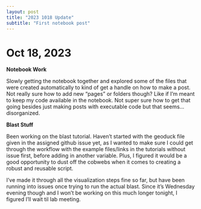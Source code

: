 ```yaml
---
layout: post
title: "2023 1018 Update"
subtitle: "First notebook post"
---
```


# Oct 18, 2023

**Notebook Work**

Slowly getting the notebook together and explored some of the files that were created automatically to kind of get a handle on how to make a post. Not really sure how to add new "pages" or folders though? Like if I'm meant to keep my code available in the notebook. Not super sure how to get that going besides just making posts with executable code but that seems...disorganized.

**Blast Stuff**

Been working on the blast tutorial. Haven't started with the geoduck file given in the assigned github issue yet, as I wanted to make sure I could get through the workflow with the example files/links in the tutorials without issue first, before adding in another variable. Plus, I figured it would be a good opportunity to dust off the cobwebs when it comes to creating a robust and reusable script.

I've made it through all the visualization steps fine so far, but have been running into issues once trying to run the actual blast. Since it's Wednesday evening though and I won't be working on this much longer tonight, I figured I'll wait til lab meeting.
